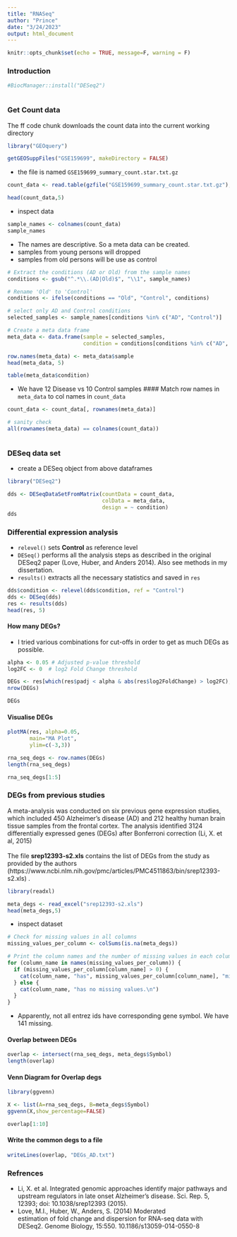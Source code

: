 ```yaml
---
title: "RNASeq"
author: "Prince"
date: "3/24/2023"
output: html_document
---
```


```r
knitr::opts_chunk$set(echo = TRUE, message=F, warning = F)
```

### Introduction
```r
#BiocManager::install("DESeq2")

```

```r
```


### Get Count data
The ff code chunk downloads the count data into the current working directory
```r
library("GEOquery")

getGEOSuppFiles("GSE159699", makeDirectory = FALSE)
```

- the file is named `GSE159699_summary_count.star.txt.gz`
```r
count_data <- read.table(gzfile("GSE159699_summary_count.star.txt.gz"), header = TRUE, row.names = 1, sep = "\t")

head(count_data,5)
```
- inspect data
```r
sample_names <- colnames(count_data)
sample_names
```
- The names are descriptive. So a meta data can be created.
- samples from young persons will dropped
- samples from old persons will be use as control
```r
# Extract the conditions (AD or Old) from the sample names
conditions <- gsub("^.*\\.(AD|Old)$", "\\1", sample_names)

# Rename 'Old' to 'Control'
conditions <- ifelse(conditions == "Old", "Control", conditions)

# select only AD and Control conditions
selected_samples <- sample_names[conditions %in% c("AD", "Control")]

# Create a meta data frame
meta_data <- data.frame(sample = selected_samples,
                        condition = conditions[conditions %in% c("AD", "Control")])

row.names(meta_data) <- meta_data$sample
head(meta_data, 5)
```

```r
table(meta_data$condition)
```
- We have 12 Disease vs 10 Control samples
#### Match row names in `meta_data` to col names in `count_data`

```r
count_data <- count_data[, rownames(meta_data)]

# sanity check
all(rownames(meta_data) == colnames(count_data))
```

```r

```

### DESeq data set
- create a DESeq object from above dataframes
```r
library("DESeq2")

dds <- DESeqDataSetFromMatrix(countData = count_data,
                              colData = meta_data,
                              design = ~ condition)
dds
```
### Differential expression analysis
- `relevel()` sets **Control** as reference level
- `DESeq()` performs all the analysis steps as described in the original DESeq2 paper (Love, Huber, and Anders 2014). Also see methods in my dissertation.
- `results()` extracts all the necessary statistics and saved in `res`

```r
dds$condition <- relevel(dds$condition, ref = "Control")
dds <- DESeq(dds)
res <- results(dds)
head(res, 5)
```

#### How many DEGs?
- I tried various combinations for cut-offs in order to get as much DEGs as possible.
```r
alpha <- 0.05 # Adjusted p-value threshold
log2FC <- 0  # log2 Fold Change threshold

DEGs <- res[which(res$padj < alpha & abs(res$log2FoldChange) > log2FC),]
nrow(DEGs)
```
```r
DEGs
```

#### Visualise DEGs
```r
plotMA(res, alpha=0.05, 
       main="MA Plot",
       ylim=c(-3,3))
```

```r
rna_seq_degs <- row.names(DEGs)
length(rna_seq_degs)
```

```r
rna_seq_degs[1:5]
```

### DEGs from previous studies
A meta-analysis was conducted on six previous gene expression studies, which included 450 Alzheimer's disease (AD) and 212 healthy human brain tissue samples from the frontal cortex. The analysis identified 3124 differentially expressed genes (DEGs) after Bonferroni correction (Li, X. et al, 2015)<br><br>
The file **srep12393-s2.xls** contains the list of DEGs from the study as provided by the authors (https://www.ncbi.nlm.nih.gov/pmc/articles/PMC4511863/bin/srep12393-s2.xls)
.
```r
library(readxl)

meta_degs <- read_excel("srep12393-s2.xls")
head(meta_degs,5)
```

- inspect dataset
```r
# Check for missing values in all columns
missing_values_per_column <- colSums(is.na(meta_degs))

# Print the column names and the number of missing values in each column
for (column_name in names(missing_values_per_column)) {
  if (missing_values_per_column[column_name] > 0) {
    cat(column_name, "has", missing_values_per_column[column_name], "missing values.\n")
  } else {
    cat(column_name, "has no missing values.\n")
  }
}

```
- Apparently, not all entrez ids have corresponding gene symbol. We have 141 missing.<br>

#### Overlap between DEGs
```r
overlap <- intersect(rna_seq_degs, meta_degs$Symbol)
length(overlap)
```
#### Venn Diagram for Overlap degs
```r
library(ggvenn)

X <- list(A=rna_seq_degs, B=meta_degs$Symbol)
ggvenn(X,show_percentage=FALSE)
```



```r
overlap[1:10]
```
#### Write the common degs to a file
```r
writeLines(overlap, "DEGs_AD.txt") 
```



### Refrences
- Li, X. et al. Integrated genomic approaches identify major pathways and upstream regulators in late onset Alzheimer's disease. Sci. Rep. 5, 12393; doi: 10.1038/srep12393 (2015).
- Love, M.I., Huber, W., Anders, S. (2014) Moderated<br> estimation of fold change and dispersion for RNA-seq data with DESeq2. Genome Biology, 15:550. 10.1186/s13059-014-0550-8

